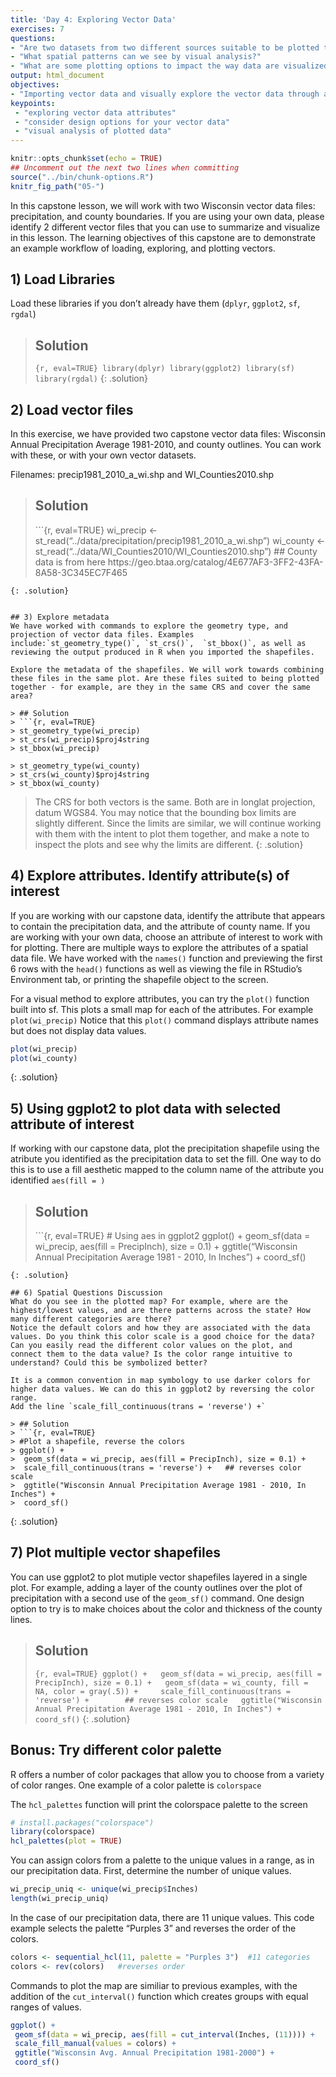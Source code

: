 ```yaml
---
title: 'Day 4: Exploring Vector Data'
exercises: 7
questions: 
- "Are two datasets from two different sources suitable to be plotted together?" 
- "What spatial patterns can we see by visual analysis?"  
- "What are some plotting options to impact the way data are visualized?" 
output: html_document
objectives:
- "Importing vector data and visually explore the vector data through attributes and by visualization."
keypoints: 
 - "exploring vector data attributes"
 - "consider design options for your vector data"
 - "visual analysis of plotted data"
---
```


```r
knitr::opts_chunk$set(echo = TRUE)
## Uncomment out the next two lines when committing
source("../bin/chunk-options.R")
knitr_fig_path("05-")
```

In this capstone lesson, we will work with two Wisconsin vector data files: precipitation, and county boundaries. If you are using your own data, please identify 2 different vector files that you can use to summarize and visualize in this lesson. The learning objectives of this capstone are to demonstrate an example workflow of loading, exploring, and plotting vectors. 

## 1) Load Libraries 
Load these libraries if you don't already have them (`dplyr`, `ggplot2`, `sf`, `rgdal`)


> ## Solution
> ```{r, eval=TRUE}
> library(dplyr)
> library(ggplot2)
> library(sf)
> library(rgdal)
> ```
{: .solution}

## 2) Load vector files
In this exercise, we have provided two capstone vector data files: Wisconsin Annual Precipitation Average 1981-2010, and county outlines. You can work with these, or with your own vector datasets.

Filenames: precip1981_2010_a_wi.shp  and  WI_Counties2010.shp

> ## Solution
> ```{r, eval=TRUE}
> wi_precip <- st_read("../data/precipitation/precip1981_2010_a_wi.shp")
> wi_county <- st_read("../data/WI_Counties2010/WI_Counties2010.shp")
> ## County data is from here  https://geo.btaa.org/catalog/4E677AF3-3FF2-43FA-8A58-3C345EC7F465
```
{: .solution}


## 3) Explore metadata
We have worked with commands to explore the geometry type, and projection of vector data files. Examples include:`st_geometry_type()`, `st_crs()`,  `st_bbox()`, as well as reviewing the output produced in R when you imported the shapefiles. 

Explore the metadata of the shapefiles. We will work towards combining these files in the same plot. Are these files suited to being plotted together - for example, are they in the same CRS and cover the same area? 

> ## Solution
> ```{r, eval=TRUE}
> st_geometry_type(wi_precip)
> st_crs(wi_precip)$proj4string
> st_bbox(wi_precip)

> st_geometry_type(wi_county)
> st_crs(wi_county)$proj4string
> st_bbox(wi_county)

```
> The CRS for both vectors is the same. Both are in longlat projection, datum WGS84.
> You may notice that the bounding box limits are slightly different. Since the limits are similar, we will continue working with them with the intent to plot them together, and make a note to inspect the plots and see why the limits are different. 
{: .solution}

## 4) Explore attributes. Identify attribute(s) of interest
If you are working with our capstone data, identify the attribute that appears to contain the precipitation data, and the attribute of county name. If you are working with your own data, choose an attribute of interest to work with for plotting.
There are multiple ways to explore the attributes of a spatial data file. We have worked with the `names()` function and previewing the first 6 rows with the `head()` functions as well as viewing the file in RStudio's Environment tab, or printing the shapefile object to the screen.

For a visual method to explore attributes, you can try the `plot()` function built into sf. This plots a small map for each of the attributes. For example 
`plot(wi_precip)`
Notice that this `plot()` command displays attribute names but does not display data values.
```r
plot(wi_precip)
plot(wi_county)
```
{: .solution}

## 5) Using ggplot2 to plot data with selected attribute of interest
If working with our capstone data,  plot the precipitation shapefile using the atribute you identified as the precipitation data to set the fill. One way to do this is to use a fill aesthetic mapped to the column name of the attribute you identified `aes(fill = )`  



> ## Solution
> ```{r, eval=TRUE}
> # Using aes in  ggplot2 
> ggplot() +
>  geom_sf(data = wi_precip, aes(fill = PrecipInch), size = 0.1) +
>  ggtitle("Wisconsin Annual Precipitation Average 1981 - 2010, In Inches") +
>  coord_sf()
```
{: .solution}

## 6) Spatial Questions Discussion 
What do you see in the plotted map? For example, where are the highest/lowest values, and are there patterns across the state? How many different categories are there?
Notice the default colors and how they are associated with the data values. Do you think this color scale is a good choice for the data?
Can you easily read the different color values on the plot, and connect them to the data value? Is the color range intuitive to understand? Could this be symbolized better?

It is a common convention in map symbology to use darker colors for higher data values. We can do this in ggplot2 by reversing the color range. 
Add the line `scale_fill_continuous(trans = 'reverse') +`

> ## Solution
> ```{r, eval=TRUE}
> #Plot a shapefile, reverse the colors
> ggplot() +
>  geom_sf(data = wi_precip, aes(fill = PrecipInch), size = 0.1) +
>  scale_fill_continuous(trans = 'reverse') +   ## reverses color scale     
>  ggtitle("Wisconsin Annual Precipitation Average 1981 - 2010, In Inches") +
>  coord_sf()
```
{: .solution}

## 7) Plot multiple vector shapefiles
You can use ggplot2 to plot mutiple vector shapefiles layered in a single plot. For example, adding a layer of the county outlines over the plot of precipitation with a second use of the `geom_sf()` command. One design option to try is to make choices about the color and thickness of the county lines.


> ## Solution
> ```{r, eval=TRUE}
> ggplot() +
>   geom_sf(data = wi_precip, aes(fill = PrecipInch), size = 0.1) +
>   geom_sf(data = wi_county, fill = NA, color = gray(.5)) +  
>   scale_fill_continuous(trans = 'reverse') +        ## reverses color scale
>   ggtitle("Wisconsin Annual Precipitation Average 1981 - 2010, In Inches") +
>   coord_sf()
> ```
{: .solution}


## Bonus: Try different color palette
R offers a number of color packages that allow you to choose from a variety of color ranges. One example of a color palette is  `colorspace` 

The `hcl_palettes` function will print the colorspace palette to the screen


 ```r
 # install.packages("colorspace")
 library(colorspace)
 hcl_palettes(plot = TRUE)
 ```

You can assign colors from a palette to the unique values in a range, as in our precipitation data. First, determine the number of unique values.


 ```r
 wi_precip_uniq <- unique(wi_precip$Inches)
 length(wi_precip_uniq)
 ```


In the case of our precipitation data, there are 11 unique values. This code example selects the palette "Purples 3" and reverses the order of the colors.

```r
colors <- sequential_hcl(11, palette = "Purples 3")  #11 categories
colors <- rev(colors)   #reverses order
```

Commands to plot the map are similiar to previous examples, with the addition of the `cut_interval()` function which creates groups with equal ranges of values.


 ```r
 ggplot() +
  geom_sf(data = wi_precip, aes(fill = cut_interval(Inches, (11)))) +
  scale_fill_manual(values = colors) +
  ggtitle("Wisconsin Avg. Annual Precipitation 1981-2000") +
  coord_sf()
 ```
